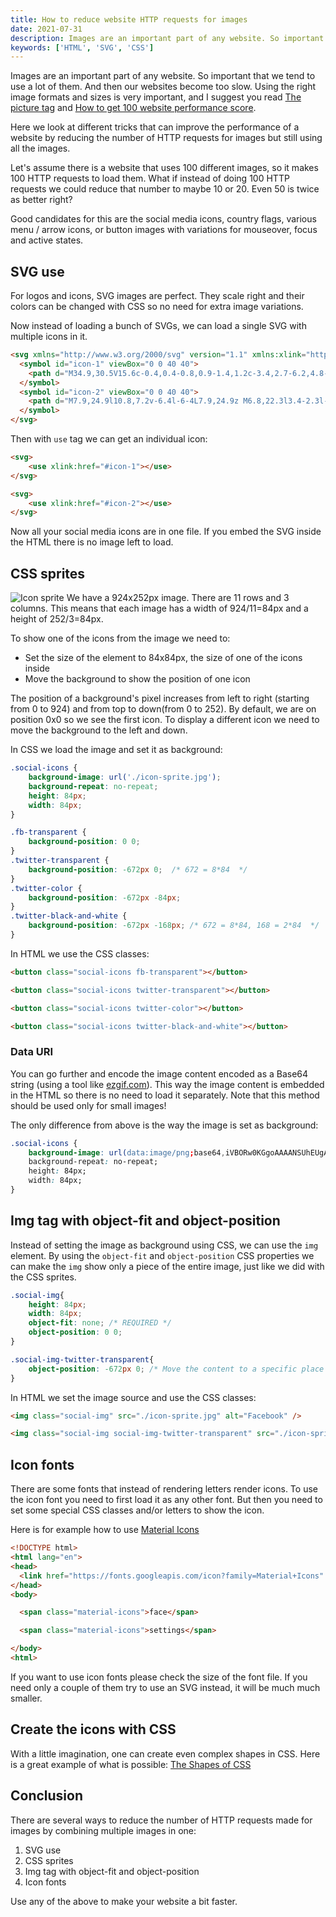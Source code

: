 ```yaml
---
title: How to reduce website HTTP requests for images
date: 2021-07-31
description: Images are an important part of any website. So important that we tend to use a lot of them. And then our websites become too slow.
keywords: ['HTML', 'SVG', 'CSS']
---
```


Images are an important part of any website. So important that we tend to use a lot of them. And then our websites become too slow.
Using the right image formats and sizes is very important, and I suggest you read [The picture tag](/the-picture-tag) and [How to get 100 website performance score](/how-to-get-100-performance-score).

Here we look at different tricks that can improve the performance of a website by reducing the number of HTTP requests for images but still using all the images.

Let's assume there is a website that uses 100 different images, so it makes 100 HTTP requests to load them. 
What if instead of doing 100 HTTP requests we could reduce that number to maybe 10 or 20. Even 50 is twice as better right?

Good candidates for this are the social media icons, country flags, various menu / arrow icons, or button images with variations for mouseover, focus and active states.

## SVG use
For logos and icons, SVG images are perfect. They scale right and their colors can be changed with CSS so no need for extra image variations.

Now instead of loading a bunch of SVGs, we can load a single SVG with multiple icons in it. 

```HTML
<svg xmlns="http://www.w3.org/2000/svg" version="1.1" xmlns:xlink="http://www.w3.org/1999/xlink" viewBox="0 0 40 40" display="none" width="0" height="0">
  <symbol id="icon-1" viewBox="0 0 40 40">
    <path d="M34.9,30.5V15.6c-0.4,0.4-0.8,0.9-1.4,1.2c-3.4,2.7-6.2,4.8-8.2,6.6c-0.6,0.5-1.1,0.9-1.6,1.2c-0.4,0.3-0.9,0.6-1.7,0.9 c-0.7,0.3-1.4,0.5-2,0.5l0,0c-0.6,0-1.2-0.2-2-0.5c-0.7-0.3-1.2-0.6-1.7-0.9c-0.4-0.3-0.9-0.7-1.6-1.2c-2.1-1.7-4.8-3.8-8.2-6.6 c-0.5-0.4-0.9-0.8-1.4-1.2v14.9c0,0.2,0.1,0.3,0.2,0.4C5.7,31,5.9,31.1,6,31.1h28.4c0.2,0,0.3-0.1,0.4-0.2 C34.8,30.8,34.9,30.7,34.9,30.5L34.9,30.5z M34.9,10.2V9.7c0,0,0-0.1,0-0.2c0-0.1,0-0.2-0.1-0.2c-0.1,0-0.1,0-0.1-0.2 c0-0.1-0.1-0.2-0.2-0.1c-0.1,0-0.2,0-0.3,0H5.8C5.6,8.9,5.4,9,5.3,9.1C5.2,9.2,5.1,9.3,5.1,9.5c0,2.2,0.9,4,2.8,5.5 c2.5,2,5.1,4,7.7,6.1c0.1,0.1,0.3,0.2,0.7,0.5c0.4,0.3,0.6,0.5,0.9,0.7c0.2,0.2,0.5,0.4,0.8,0.6c0.3,0.2,0.7,0.4,0.9,0.5 c0.3,0.1,0.6,0.2,0.8,0.2l0,0c0.2,0,0.5-0.1,0.8-0.2c0.3-0.1,0.6-0.3,0.9-0.5c0.3-0.2,0.6-0.4,0.8-0.6c0.2-0.2,0.5-0.4,0.9-0.7 c0.4-0.3,0.6-0.5,0.6-0.5c2.7-2.1,5.3-4.2,7.7-6.1c0.7-0.5,1.4-1.2,2-2.2C34.6,11.8,34.9,11,34.9,10.2L34.9,10.2z M37.3,9.5v21 c0,0.8-0.3,1.6-0.9,2.2s-1.4,0.9-2.2,0.9H5.8c-0.8,0-1.6-0.3-2.2-0.9c-0.6-0.6-0.9-1.4-0.9-2.2v-21c0-0.8,0.3-1.6,0.9-2.2 s1.4-0.9,2.2-0.9h28.4c0.8,0,1.6,0.3,2.2,0.9S37.3,8.7,37.3,9.5z"></path>
  </symbol>
  <symbol id="icon-2" viewBox="0 0 40 40">
    <path d="M7.9,24.9l10.8,7.2v-6.4l-6-4L7.9,24.9z M6.8,22.3l3.4-2.3l-3.4-2.3V22.3L6.8,22.3z M21.4,32.1l10.8-7.2l-4.8-3.2l-6,4 C21.4,25.6,21.4,32.1,21.4,32.1z M20,23.3l4.9-3.3L20,16.8L15.1,20L20,23.3z M12.7,18.3l6-4V7.9L7.9,15.1L12.7,18.3z M29.8,20 l3.4,2.3v-4.6L29.8,20z M27.3,18.3l4.8-3.2L21.4,7.9v6.4L27.3,18.3z M36,15.1v9.8c0,0.5-0.2,0.9-0.6,1.1l-14.6,9.7 C20.5,35.9,20.3,36,20,36c-0.3,0-0.5-0.1-0.8-0.2L4.6,26C4.2,25.7,4,25.4,4,24.9v-9.8c0-0.5,0.2-0.9,0.6-1.1l14.6-9.8 C19.5,4.1,19.7,4,20,4c0.3,0,0.5,0.1,0.8,0.2L35.4,14C35.8,14.3,36,14.6,36,15.1z"></path>
  </symbol>
</svg>        
```

Then with `use` tag we can get an individual icon:
```HTML
<svg>
    <use xlink:href="#icon-1"></use>
</svg>

<svg>
    <use xlink:href="#icon-2"></use>
</svg>
```
Now all your social media icons are in one file. If you embed the SVG inside the HTML there is no image left to load.


## CSS sprites

![Icon sprite](./icon-sprite.jpg "Social icons")
We have a 924x252px image. There are 11 rows and 3 columns. This means that each image has a width of 924/11=84px and a height of 252/3=84px.

To show one of the icons from the image we need to:
* Set the size of the element to 84x84px, the size of one of the icons inside
* Move the background to show the position of one icon

The position of a background's pixel increases from left to right (starting from 0 to 924) and from top to down(from 0 to 252).
By default, we are on position 0x0 so we see the first icon.
To display a different icon we need to move the background to the left and down.

In CSS we load the image and set it as background:
```CSS
.social-icons {
    background-image: url('./icon-sprite.jpg');
    background-repeat: no-repeat;
    height: 84px;
    width: 84px;
}

.fb-transparent {
    background-position: 0 0;
}
.twitter-transparent {
    background-position: -672px 0;  /* 672 = 8*84  */
}
.twitter-color {
    background-position: -672px -84px; 
}
.twitter-black-and-white {
    background-position: -672px -168px; /* 672 = 8*84, 168 = 2*84  */
}
```
In HTML we use the CSS classes:
```HTML
<button class="social-icons fb-transparent"></button>

<button class="social-icons twitter-transparent"></button>

<button class="social-icons twitter-color"></button>

<button class="social-icons twitter-black-and-white"></button>
```


### Data URI
You can go further and encode the image content encoded as a Base64 string (using a tool like [ezgif.com](https://ezgif.com/image-to-datauri)). This way the image content is embedded in the HTML so there 
is no need to load it separately. Note that this method should be used only for small images! 

The only difference from above is the way the image is set as background:
```CSS
.social-icons {
    background-image: url(data:image/png;base64,iVBORw0KGgoAAAANSUhEUgAAA5wAAAD8CAYAAA....);
    background-repeat: no-repeat;
    height: 84px;
    width: 84px;
}
```



## Img tag with object-fit and object-position
Instead of setting the image as background using CSS, we can use the `img` element. By using the `object-fit` and `object-position`
CSS properties we can make the `img` show only a piece of the entire image, just like we did with the CSS sprites.

```CSS
.social-img{
    height: 84px;
    width: 84px;
    object-fit: none; /* REQUIRED */
    object-position: 0 0;
}

.social-img-twitter-transparent{
    object-position: -672px 0; /* Move the content to a specific place */
}
```

In HTML we set the image source and use the CSS classes:
```HTML
<img class="social-img" src="./icon-sprite.jpg" alt="Facebook" />

<img class="social-img social-img-twitter-transparent" src="./icon-sprite.jpg" alt="Twitter"/>
```



## Icon fonts
There are some fonts that instead of rendering letters render icons. 
To use the icon font you need to first load it as any other font. But then you need to set some special CSS classes and/or letters 
to show the icon.

Here is for example how to use [Material Icons](https://developers.google.com/fonts/docs/material_icons)

```HTML
<!DOCTYPE html>
<html lang="en">
<head>
  <link href="https://fonts.googleapis.com/icon?family=Material+Icons" rel="stylesheet">
</head>
<body>

  <span class="material-icons">face</span>

  <span class="material-icons">settings</span>

</body>
<html>
```

If you want to use icon fonts please check the size of the font file. 
If you need only a couple of them try to use an SVG instead, it will be much much smaller.


## Create the icons with CSS
With a little imagination, one can create even complex shapes in CSS. 
Here is a great example of what is possible: [The Shapes of CSS](https://css-tricks.com/the-shapes-of-css/)


## Conclusion
There are several ways to reduce the number of HTTP requests made for images by combining multiple images in one:
1. SVG use
2. CSS sprites
3. Img tag with object-fit and object-position
4. Icon fonts 

Use any of the above to make your website a bit faster.





